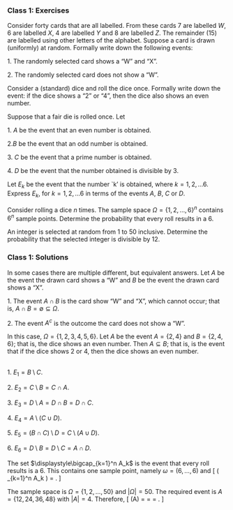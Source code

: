 \clearpage
### Class 1: Exercises

:::{.exercise #cards40}
Consider forty cards that are all labelled. From these cards 7 are labelled $W$, 6 are labelled $X$, 4 are labelled $Y$ and 8 are labelled $Z$. The remainder (15) are labelled using other letters of the alphabet. Suppose a card is drawn (uniformly) at random. Formally write down the following events:

1\. The randomly selected card shows a "W" and "X".

2\. The randomly selected card does not show a "W".
:::

:::{.exercise #dice1}
Consider a (standard) dice and roll the dice once. Formally write down the event: if the dice shows a "2" or "4", then the dice also shows an even number.
:::

:::{.exercise #dice2}
Suppose that a fair die is rolled once. Let 

1\. $A$ be the event that an even number is obtained.

2\.$B$ be the event that an odd number is obtained.

3\. $C$ be the event that a prime number is obtained.

4\. $D$ be the event that the number obtained is divisible by 3.

Let $E_k$ be the event that the number `k' is obtained, where $k=1,2, \ldots 6$. Express $E_k$, for $k=1, 2, \ldots 6$ in terms of the events $A$, $B$, $C$ or $D$.
:::

:::{.exercise #dice3}
Consider rolling a dice $n$ times. The sample space  $\Omega = \{1, 2, \ldots , 6\}^n$ contains $6^n$ sample points. Determine the probability that every roll results in a 6.
:::

:::{.exercise #integer}
An integer is selected at random from 1 to 50 inclusive. Determine the probability that the selected integer is divisible by 12. 
:::

### Class 1: Solutions

:::{.proof name="Solution to exercise \@ref(exr:cards40)"}
In some cases there are multiple different, but equivalent answers. Let $A$ be the event the drawn card shows a "W" and $B$ be the event the drawn card shows a "X". 

1\. The event $A\cap B$ is the card show "W" and "X", which cannot occur; that is, $A \cap B = \emptyset\subseteq \Omega$.

2\. The event $A^c$ is the outcome the card does not show a "W".
:::

:::{.proof name="Solution to exercise \@ref(exr:dice1)"}
In this case, $\Omega = \{1, 2, 3, 4, 5, 6\}$. Let $A$ be the event $A=\{2,4\}$ and $B=\{2,4,6\}$; that is, the dice shows an even number. Then $A\subseteq B$; that is, is the event that if the dice shows 2 or 4, then the dice shows an even number.
:::

:::{.proof name="Solution to exercise \@ref(exr:dice2)"}
&nbsp;\
1\. $E_1 = B \setminus C$.

2\. $E_2 = C \setminus B = C \cap A$.

3\. $E_3 = D \setminus A = D \cap B = D \cap C$.

4\. $E_4 = A \setminus (C \cup D)$.

5\. $E_5 = (B \cap C) \setminus D = C \setminus (A \cup D)$.

6\. $E_6 = D \setminus B = D \setminus C = A \cap D$.
:::

:::{.proof name="Solution to exercise \@ref(exr:dice3)"}
The set $\displaystyle\bigcap_{k=1}^n A_k$ is the event that every roll results is a 6. This contains one sample point, namely $\omega = (6,\ldots, 6)$ and
\[
\mathbf{P} \left(
\bigcap_{k=1}^n A_k
\right)
=
\frac{1}{6^n}.
\]
:::

:::{.proof name="Solution to exercise \@ref(exr:integer)"}
The sample space is $\Omega = \{ 1, 2, \ldots, 50 \}$ and $| \Omega | = 50$. The required event is $A = \{ 12, 24, 36, 48 \}$ with $|A| = 4$. Therefore,
\[
\mathbf{P}(A) = \frac{ |A| }{|\Omega|} = \frac{4}{50} = \frac{2}{25}.
\]
:::
